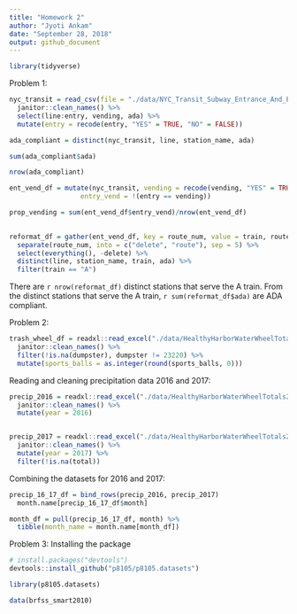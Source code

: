 ```yaml
---
title: "Homework 2"
author: "Jyoti Ankam"
date: "September 28, 2018"
output: github_document
---
```


```r

library(tidyverse)

```

Problem 1:
```r

nyc_transit = read_csv(file = "./data/NYC_Transit_Subway_Entrance_And_Exit_Data.csv") %>% 
  janitor::clean_names() %>% 
  select(line:entry, vending, ada) %>% 
  mutate(entry = recode(entry, "YES" = TRUE, "NO" = FALSE))

```


```r

ada_compliant = distinct(nyc_transit, line, station_name, ada)

sum(ada_compliant$ada)

nrow(ada_compliant)
```


```r

ent_vend_df = mutate(nyc_transit, vending = recode(vending, "YES" = TRUE, "NO" = FALSE),
                  entry_vend = !(entry == vending))

prop_vending = sum(ent_vend_df$entry_vend)/nrow(ent_vend_df)
  
```


```r

reformat_df = gather(ent_vend_df, key = route_num, value = train, route1:route11) %>% 
  separate(route_num, into = c("delete", "route"), sep = 5) %>% 
  select(everything(), -delete) %>% 
  distinct(line, station_name, train, ada) %>% 
  filter(train == "A")

```

There are `r nrow(reformat_df)` distinct stations that serve the A train. From the distinct stations that serve the A train, `r sum(reformat_df$ada)` are ADA compliant.

Problem 2:

```r

trash_wheel_df = readxl::read_excel("./data/HealthyHarborWaterWheelTotals2017-9-26.xlsx", sheet = "Mr. Trash Wheel", cellranger::cell_cols(1:13)) %>% 
  janitor::clean_names() %>% 
  filter(!is.na(dumpster), dumpster != 23220) %>% 
  mutate(sports_balls = as.integer(round(sports_balls, 0)))

```

Reading and cleaning precipitation data 2016 and 2017:

```r

precip_2016 = readxl::read_excel("./data/HealthyHarborWaterWheelTotals2017-9-26.xlsx", sheet = "2016 Precipitation", range = "A2:B14") %>% 
  janitor::clean_names() %>% 
  mutate(year = 2016) 


precip_2017 = readxl::read_excel("./data/HealthyHarborWaterWheelTotals2017-9-26.xlsx", sheet = "2017 Precipitation", range = "A2:B14") %>% 
  janitor::clean_names() %>% 
  mutate(year = 2017) %>% 
  filter(!is.na(total))

```


Combining the datasets for 2016 and 2017:

```r

precip_16_17_df = bind_rows(precip_2016, precip_2017)
  month.name[precip_16_17_df$month]

month_df = pull(precip_16_17_df, month) %>% 
  tibble(month_name = month.name[month_df])


```

Problem 3: Installing the package

```r

# install.packages("devtools")
devtools::install_github("p8105/p8105.datasets")

library(p8105.datasets)

data(brfss_smart2010)

```

